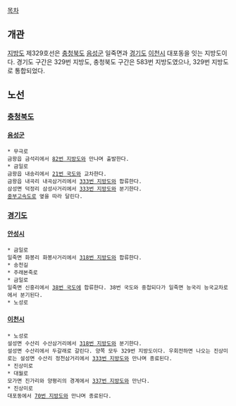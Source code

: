 [[목차]]
== 개관 ==
[[지방도]] 제329호선은 [[충청북도]] [[음성군]] 일죽면과 [[경기도]] [[이천시]] 대포동을 잇는 지방도이다. 경기도 구간은 329번 지방도, 충청북도 구간은 583번 지방도였으나, 329번 지방도로 통합되었다.

== 노선 ==
=== [[충청북도]] ===
==== [[음성군]] ====
 * 무극로
 금왕읍 금석리에서 [[82번 지방도]]와 만나며 출발한다.
 * 금일로
 금왕읍 내송리에서 [[21번 국도]]와 교차한다.
 금왕읍 내곡리 내곡삼거리에서 [[333번 지방도]]와 합류한다.
 삼성면 덕정리 삼성사거리에서 [[333번 지방도]]와 분기한다.
 [[중부고속도로]] 옆을 따라 달린다.
=== [[경기도]] ===
==== [[안성시]] ====
 * 금일로
 일죽면 화봉리 화봉사거리에서 [[318번 지방도]]와 합류한다.
 * 송천길
 * 주래본죽로
 * 금일로
 일죽면 신흥리에서 [[38번 국도]]에 합류한다. 38번 국도와 중첩되다가 일죽면 능국리 능국교차로에서 분기된다.
 * 노성로
==== [[이천시]] ====
 * 노성로
 설성면 수산리 수산삼거리에서 [[318번 지방도]]와 분기한다.
 설성면 수산리에서 두갈래로 갈린다. 양쪽 모두 329번 지방도이다. 우회전하면 나오는 진상미로는 설성면 수산리 정천삼거리에서 [[333번 지방도]]와 만나며 종료된다.
 * 진상미로
 * 대월로
 모가면 진가리와 양평리의 경계에서 [[337번 지방도]]와 만난다.
 * 진상미로
 대포동에서 [[70번 지방도]]와 만나며 종료된다.
